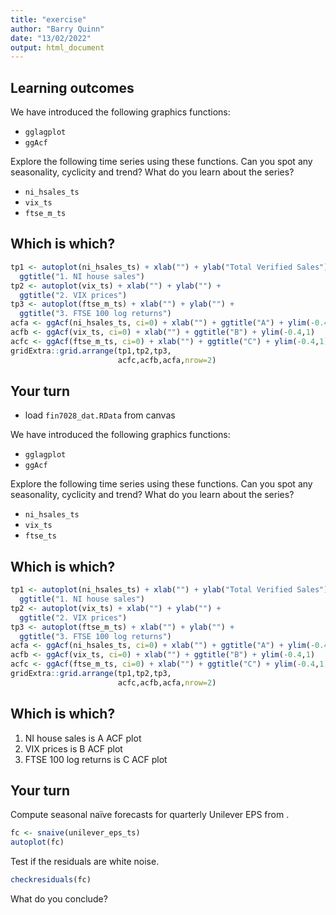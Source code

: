 ```yaml
---
title: "exercise"
author: "Barry Quinn"
date: "13/02/2022"
output: html_document
---
```


## Learning outcomes

We have introduced the following graphics functions:

  - `gglagplot`
  - `ggAcf`

Explore the following time series using these functions. Can you spot any seasonality, cyclicity and trend? What do you learn about the series?

  - `ni_hsales_ts`
  - `vix_ts`
  - `ftse_m_ts`

## Which is which?

```r
tp1 <- autoplot(ni_hsales_ts) + xlab("") + ylab("Total Verified Sales") +
  ggtitle("1. NI house sales")
tp2 <- autoplot(vix_ts) + xlab("") + ylab("") +
  ggtitle("2. VIX prices")
tp3 <- autoplot(ftse_m_ts) + xlab("") + ylab("") +
  ggtitle("3. FTSE 100 log returns")
acfa <- ggAcf(ni_hsales_ts, ci=0) + xlab("") + ggtitle("A") + ylim(-0.4,1)
acfb <- ggAcf(vix_ts, ci=0) + xlab("") + ggtitle("B") + ylim(-0.4,1)
acfc <- ggAcf(ftse_m_ts, ci=0) + xlab("") + ggtitle("C") + ylim(-0.4,1)
gridExtra::grid.arrange(tp1,tp2,tp3,
                        acfc,acfb,acfa,nrow=2)
```

## Your turn
  - load `fin7028_dat.RData` from canvas

We have introduced the following graphics functions:

  - `gglagplot`
  - `ggAcf`

Explore the following time series using these functions. Can you spot any seasonality, cyclicity and trend? What do you learn about the series?

  - `ni_hsales_ts`
  - `vix_ts`
  - `ftse_ts`

## Which is which?

```r
tp1 <- autoplot(ni_hsales_ts) + xlab("") + ylab("Total Verified Sales") +
  ggtitle("1. NI house sales")
tp2 <- autoplot(vix_ts) + xlab("") + ylab("") +
  ggtitle("2. VIX prices")
tp3 <- autoplot(ftse_m_ts) + xlab("") + ylab("") +
  ggtitle("3. FTSE 100 log returns")
acfa <- ggAcf(ni_hsales_ts, ci=0) + xlab("") + ggtitle("A") + ylim(-0.4,1)
acfb <- ggAcf(vix_ts, ci=0) + xlab("") + ggtitle("B") + ylim(-0.4,1)
acfc <- ggAcf(ftse_m_ts, ci=0) + xlab("") + ggtitle("C") + ylim(-0.4,1)
gridExtra::grid.arrange(tp1,tp2,tp3,
                        acfc,acfb,acfa,nrow=2)
```

## Which is which?

1. NI house sales is A ACF plot
2. VIX prices is B ACF plot
3. FTSE 100 log returns is C ACF plot


## Your turn

Compute seasonal naïve forecasts for quarterly Unilever EPS from .

```r
fc <- snaive(unilever_eps_ts)
autoplot(fc)
```

Test if the residuals are white noise.

```r
checkresiduals(fc)
```
What do you conclude?

